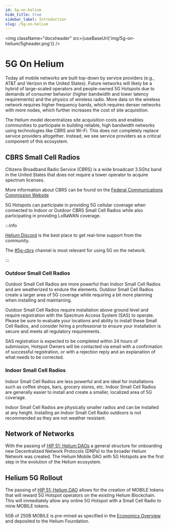 ```yaml
---
id: 5g-on-helium
hide_title: true
sidebar_label: Introduction
slug: /5g-on-helium
---
```



<img className="docsheader" src={useBaseUrl('img/5g-on-helium/5gheader.png')} />

# 5G On Helium

Today all mobile networks are built top-down by service providers (e.g., AT&T and Verizon in the
United States). Future networks will likely be a hybrid of large-scaled operators and people-owned
5G Hotspots due to demands of consumer behavior (higher bandwidth and lower latency requirements)
and the physics of wireless radio. More data on the wireless network requires higher frequency
bands, which requires denser networks with more nodes, which further increases the cost of site
acquisition.

The Helium model decentralizes site acquisition costs and enables communities to participate in
building reliable, high bandwidth networks using technologies like CBRS and Wi-Fi. This does not
completely replace service providers altogether. Instead, we see service providers as a critical
component of this ecosystem.

## CBRS Small Cell Radios

Citizens Broadband Radio Service (CBRS) is a wide broadcast 3.5Ghz band in the United States that
does not require a tower operator to acquire spectrum licenses.

More information about CBRS can be found on the
[Federal Communications Commission Website](https://www.fcc.gov/35-ghz-band-overview)

5G Hotspots can participate in providing 5G cellular coverage when connected to Indoor or Outdoor
CBRS Small Cell Radios while also participating in providing LoRaWAN coverage.

:::info

[Helium Discord](https://discord.gg/helium) is the best place to get real-time support from the
community.

The [#5g-cbrs](discord://discord.com/channels/404106811252408320/836735476659912754) channel is most
relevant for using 5G on the network.

:::

### Outdoor Small Cell Radios

Outdoor Small Cell Radios are more powerful than Indoor Small Cell Radios and are weatherized to
endure the elements. Outdoor Small Cell Radios create a larger area of 5G coverage while requiring a
bit more planning when installing and maintaining.

Outdoor Small Cell Radios require installation above ground level and require registration with the
Spectrum Access System (SAS) to operate. Please be sure to evaluate your locations and ability to
install these Small Cell Radios, and consider hiring a professional to ensure your installation is
secure and meets all regulatory requirements.

SAS registration is expected to be completed within 24 hours of submission, Hotspot Owners will be
contacted via email with a confirmation of successful registration, or with a rejection reply and an
explanation of what needs to be corrected.

### Indoor Small Cell Radios

Indoor Small Cell Radios are less powerful and are ideal for installations such as coffee shops,
bars, grocery stores, etc. Indoor Small Cell Radios are generally easier to install and create a
smaller, localized area of 5G coverage.

Indoor Small Cell Radios are physically smaller radios and can be installed at any height.
Installing an Indoor Small Cell Radio outdoors is not recommended as they are not weather resistant.

## Network of Networks

With the passing of
[HIP 51: Helium DAOs](https://github.com/helium/HIP/blob/main/0051-helium-dao.md) a general
structure for onboarding new Decentralized Network Protocols (DNPs) to the broader Helium Network
was created. The Helium Mobile DAO with 5G Hotspots are the first step in the evolution of the
Helium ecosystem.

## Helium 5G Rollout

The passing of [HIP 51: Helium DAO](https://github.com/helium/HIP/blob/main/0051-helium-dao.md)
allows for the creation of MOBILE tokens that will reward 5G Hotspot operators on the existing
Helium Blockchain. This will immediately allow any online 5G Hotspot with a Small Cell Radio to mine
MOBILE tokens.

50B of 250B MOBILE is pre-mined as specified in the
[Economics Overview](https://github.com/helium/HIP/blob/main/0053-mobile-dao.md#economics-overview)
and deposited to the Helium Foundation.
